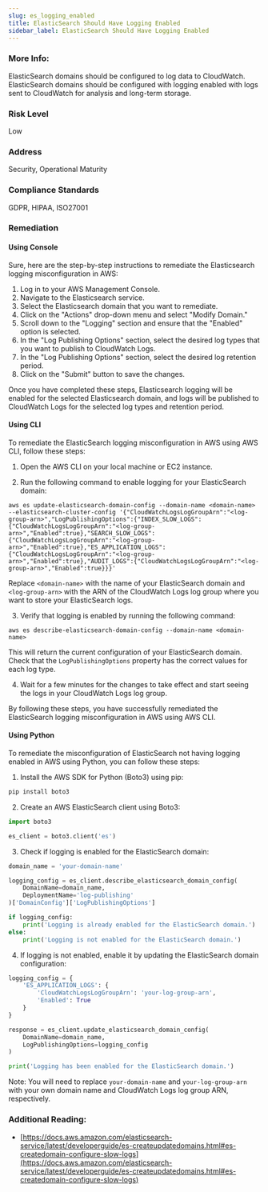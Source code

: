 ```yaml
---
slug: es_logging_enabled
title: ElasticSearch Should Have Logging Enabled
sidebar_label: ElasticSearch Should Have Logging Enabled
---
```


### More Info:

ElasticSearch domains should be configured to log data to CloudWatch. ElasticSearch domains should be configured with logging enabled with logs sent to CloudWatch for analysis and long-term storage.

### Risk Level

Low

### Address

Security, Operational Maturity

### Compliance Standards

GDPR, HIPAA, ISO27001

### Remediation

#### Using Console

Sure, here are the step-by-step instructions to remediate the Elasticsearch logging misconfiguration in AWS:

1. Log in to your AWS Management Console.
2. Navigate to the Elasticsearch service.
3. Select the Elasticsearch domain that you want to remediate.
4. Click on the "Actions" drop-down menu and select "Modify Domain."
5. Scroll down to the "Logging" section and ensure that the "Enabled" option is selected.
6. In the "Log Publishing Options" section, select the desired log types that you want to publish to CloudWatch Logs.
7. In the "Log Publishing Options" section, select the desired log retention period.
8. Click on the "Submit" button to save the changes.

Once you have completed these steps, Elasticsearch logging will be enabled for the selected Elasticsearch domain, and logs will be published to CloudWatch Logs for the selected log types and retention period.

#### Using CLI

To remediate the ElasticSearch logging misconfiguration in AWS using AWS CLI, follow these steps:

1. Open the AWS CLI on your local machine or EC2 instance.

2. Run the following command to enable logging for your ElasticSearch domain:

```
aws es update-elasticsearch-domain-config --domain-name <domain-name> --elasticsearch-cluster-config '{"CloudWatchLogsLogGroupArn":"<log-group-arn>","LogPublishingOptions":{"INDEX_SLOW_LOGS":{"CloudWatchLogsLogGroupArn":"<log-group-arn>","Enabled":true},"SEARCH_SLOW_LOGS":{"CloudWatchLogsLogGroupArn":"<log-group-arn>","Enabled":true},"ES_APPLICATION_LOGS":{"CloudWatchLogsLogGroupArn":"<log-group-arn>","Enabled":true},"AUDIT_LOGS":{"CloudWatchLogsLogGroupArn":"<log-group-arn>","Enabled":true}}}'
```

Replace `<domain-name>` with the name of your ElasticSearch domain and `<log-group-arn>` with the ARN of the CloudWatch Logs log group where you want to store your ElasticSearch logs.

3. Verify that logging is enabled by running the following command:

```
aws es describe-elasticsearch-domain-config --domain-name <domain-name>
```

This will return the current configuration of your ElasticSearch domain. Check that the `LogPublishingOptions` property has the correct values for each log type.

4. Wait for a few minutes for the changes to take effect and start seeing the logs in your CloudWatch Logs log group.

By following these steps, you have successfully remediated the ElasticSearch logging misconfiguration in AWS using AWS CLI.

#### Using Python

To remediate the misconfiguration of ElasticSearch not having logging enabled in AWS using Python, you can follow these steps:

1. Install the AWS SDK for Python (Boto3) using pip:
```python
pip install boto3
```

2. Create an AWS ElasticSearch client using Boto3:
```python
import boto3

es_client = boto3.client('es')
```

3. Check if logging is enabled for the ElasticSearch domain:
```python
domain_name = 'your-domain-name'

logging_config = es_client.describe_elasticsearch_domain_config(
    DomainName=domain_name,
    DeploymentName='log-publishing'
)['DomainConfig']['LogPublishingOptions']

if logging_config:
    print('Logging is already enabled for the ElasticSearch domain.')
else:
    print('Logging is not enabled for the ElasticSearch domain.')
```

4. If logging is not enabled, enable it by updating the ElasticSearch domain configuration:
```python
logging_config = {
    'ES_APPLICATION_LOGS': {
        'CloudWatchLogsLogGroupArn': 'your-log-group-arn',
        'Enabled': True
    }
}

response = es_client.update_elasticsearch_domain_config(
    DomainName=domain_name,
    LogPublishingOptions=logging_config
)

print('Logging has been enabled for the ElasticSearch domain.')
```

Note: You will need to replace `your-domain-name` and `your-log-group-arn` with your own domain name and CloudWatch Logs log group ARN, respectively.

### Additional Reading:

- [https://docs.aws.amazon.com/elasticsearch-service/latest/developerguide/es-createupdatedomains.html#es-createdomain-configure-slow-logs](https://docs.aws.amazon.com/elasticsearch-service/latest/developerguide/es-createupdatedomains.html#es-createdomain-configure-slow-logs) 

